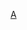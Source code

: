 {{football squad|teamname=昂熱體育會|bgcolor=white|textcolor=black|bordercolor=black
|title = 昂熱
|name=昂热球员名单
|list=<div>
{{football squad2 player|no=1|name={{le|贝尔纳多尼|Paul Bernardoni}}}}
{{Football squad2 player|no=3|name={{le|S.杜姆比亚|Souleyman Doumbia}}}}
{{football squad2 player|no=4|name={{le|帕夫洛维奇|Mateo Pavlović}}}}
{{football squad2 player|no=5|name={{le|曼加尼|Thomas Mangani}}}}
{{football squad2 player|no=6|name={{le|埃博斯|Enzo Ebosse}}}}
{{football squad2 player|no=7|name=[[苏菲亚·保化尔|-{zh-hans:布法尔;zh-tw:保化爾;zh-hk:保化爾;}-]]}}
{{football squad2 player|no=8|name={{le|I.特劳雷|Ismaël Traoré}}&nbsp;[[File:Captain sports.svg|15px]]}}
{{football squad2 player|no=9|name={{le|迪奥尼|Loïs Diony}}}}
{{football squad2 player|no=10|name={{le|富尔吉尼|Angelo Fulgini}}}}
{{football squad2 player|no=11|name={{le|卡伯特|Jimmy Cabot}}}}
{{football squad2 player|no=12|name={{le|卡立德|Zinédine Ould Khaled}}}}
{{football squad2 player|no=14|name={{le|L.库利巴利|Lassana Coulibaly}}}}
{{football squad2 player|no=15|name={{le|P.卡佩尔|Pierrick Capelle}}}}
{{football squad2 player|no=16|name={{le|布特勒|Ludovic Butelle}}}}
{{football squad2 player|no=17|name=法塔尔}}
{{football squad2 player|no=18|name={{le|阿马杜|Ibrahim Amadou}}}}
{{football squad2 player|no=19|name={{le|巴霍肯|Stéphane Bahoken}}}}
{{football squad2 player|no=20|name=博马}}
{{football squad2 player|no=21|name={{le|穆罕默德-阿里·乔|Mohamed-Ali Cho}}}}
{{football squad2 player|no=22|name={{le|蒂奥博|Sada Thioub}}}}
{{football squad2 player|no=23|name={{le|波比崇|Antonin Bobichon}}}}
{{football squad2 player|no=24|name={{le|R.托马斯|Romain Thomas}}}}
{{football squad2 player|no=25|name={{le|A.班巴|Abdoulaye Bamba}}}}
{{football squad2 player|no=26|name=泰伊比}}
{{football squad2 player|no=27|name={{le|M.P.拉格|Mathias Pereira Lage}}}}
{{football squad2 player|no=28|name={{le|梅拉利|Farid El Melali}}}}
{{football squad2 player|no=29|name={{le|曼索|Vincent Manceau}}}}
{{football squad2 player|no=30|name={{le|D.佩特科维奇|Danijel Petković}}}}
{{football squad2 player|no=31|name={{le|E.P.迪奥|Elhadji Pape Diaw}}}}
{{football squad2 player|no=32|name={{le|T.图雷|Thomas Touré}}}}
{{football squad2 player|no=37|name=贝曼加}}
{{football squad2 player|no=—|name={{le|鲁西弗|Haithem Loucif}}}}
{{football squad manager|name={{le|S.穆林|Stéphane Moulin}}}}
<!-- out on loan
{{football squad2 player|no=|name={{le|曼德里亚|Anthony Mandrea}}}}
{{football squad2 player|no=|name={{le|宁加|Casimir Ninga}}}}
{{football squad2 player|no=|name={{le|艾特-努里|Rayan Aït-Nouri}}}}
{{football squad2 player|no=|name=A.G.曼奇尼}}
-->
</div>}}
<noinclude>
[[Category:法国足球俱乐部名单模板|A]]
</noinclude>
